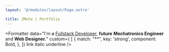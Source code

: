 ```yaml
---
layout: '@/modules/layout/Page.astro'

title: JMota | Portfolio
---
```


<Formatter
	data="I'm ~~a~~ [Fullstack Developer,](https://github.com/jdic) __future__ **Mechatronics Engineer** and **Web Designer.**"
	custom={
  [
		{
			match: "**",
			key: 'strong',
			component: Bold,
		},
	]}
	link italic underline
/>
